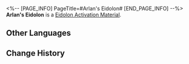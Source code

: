 <%-- [PAGE_INFO]
PageTitle=#Arlan's Eidolon#
[END_PAGE_INFO] --%>
{{Item Infobox
|id          = 11008
|image       = Item Arlan's Eidolon.png
|type        = Eidolon Activation Material
|invCategory = 
|rarity      = 4
|effect      = Material for raising Arlan's Eidolon Level.
|description = 
}}
'''Arlan's Eidolon''' is a [[Eidolon Activation Material]].

==Other Languages==
{{Other Languages
|en   = Arlan's Eidolon
|zhs  = 【阿兰】的星魂
|zht  = 【阿蘭】的星魂
|ja   = 「アーラン」の星魂
|ko   = [아를란]의 성혼
|es   = Eidolon de Arlan
|fr   = Eidolon d'Arlan
|ru   = Эйдолон Арлана
|th   = Eidolon ของ Arlan
|vi   = Tinh Hồn Arlan
|de   = Arlans Eidolon
|id   = Arlan's Eidolon
|pt   = Eidolon de Arlan
}}

==Change History==
{{Change History|1.0}}